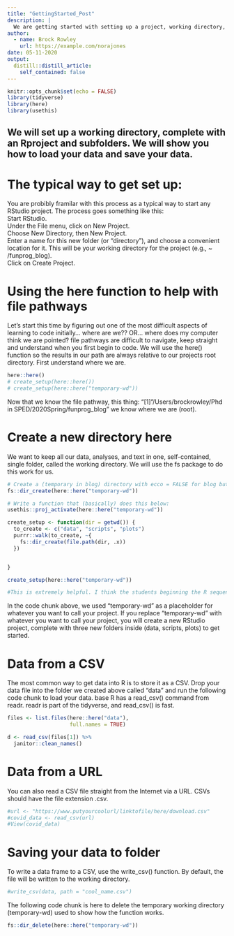```yaml
---
title: "GettingStarted_Post"
description: |
  We are getting started with setting up a project, working directory, subfolders, and loading data.
author:
  - name: Brock Rowley
    url: https://example.com/norajones
date: 05-11-2020
output:
  distill::distill_article:
    self_contained: false
---
```


```r
knitr::opts_chunk$set(echo = FALSE)
library(tidyverse)
library(here)
library(usethis)
```

## We will set up a working directory, complete with an Rproject and subfolders. We will show you how to load your data and save your data.

# The typical way to get set up:
You are probibly framilar with this process as a typical way to start any RStudio project. The process goes something like this:  
Start RStudio.  
Under the File menu, click on New Project.  
Choose New Directory, then New Project.  
Enter a name for this new folder (or “directory”), and choose a convenient location for it. This will be your working directory for the project (e.g., ~ /funprog_blog).  
Click on Create Project.

# Using the here function to help with file pathways

Let's start this time by figuring out one of the most difficult aspects of learning to code initially... where are we?? OR... where does my computer think we are pointed? file pathways are difficult to navigate, keep straight and understand when you first begin to code. We will use the here() function so the results in our path are always relative to our projects root directory. First understand where we are.

```r
here::here()
# create_setup(here::here())
# create_setup(here::here("temporary-wd"))
```

Now that we know the file pathway, this thing: "[1] "/Users/brockrowley/Phd in SPED/2020Spring/funprog_blog" we know where we are (root).

# Create a new directory here

We want to keep all our data, analyses, and text in one, self-contained, single folder, called the working directory. We will use the fs package to do this work for us.

```r
# Create a (temporary in blog) directory with ecco = FALSE for blog but, ecco = TRUE for output to blog
fs::dir_create(here::here("temporary-wd"))

# Write a function that (basically) does this below: 
usethis::proj_activate(here::here("temporary-wd"))

create_setup <- function(dir = getwd()) {
  to_create <- c("data", "scripts", "plots")
  purrr::walk(to_create, ~{
    fs::dir_create(file.path(dir, .x))
  })


}

create_setup(here::here("temporary-wd"))

#This is extremely helpful. I think the students beginning the R sequence next year would really benefit from reading this post!
```

In the code chunk above, we used "temporary-wd" as a placeholder for whatever you want to call your project. If you replace "temporary-wd" with whatever you want to call your project, you will create a new RStudio project, complete with three new folders inside (data, scripts, plots) to get started.

# Data from a CSV
The most common way to get data into R is to store it as a CSV. Drop your data file into the folder we created above called "data" and run the following code chunk to load your data.
base R has a read_csv() command from readr. readr is part of the tidyverse, and read_csv() is fast.

```r
files <- list.files(here::here("data"),
                    full.names = TRUE)

d <- read_csv(files[1]) %>%
  janitor::clean_names()
```

# Data from a URL

You can also read a CSV file straight from the Internet via a URL. CSVs should have the file extension .csv.

```r
#url <- "https://www.putyourcoolurl/linktofile/here/download.csv"
#covid_data <- read_csv(url)
#View(covid_data)
```

# Saving your data to folder

To write a data frame to a CSV, use the write_csv() function. By default, the file will be written to the working directory.

```r
#write_csv(data, path = "cool_name.csv")
```

The following code chunk is here to delete the temporary working directory (temporary-wd) used to show how the function works.

```r
fs::dir_delete(here::here("temporary-wd"))
```